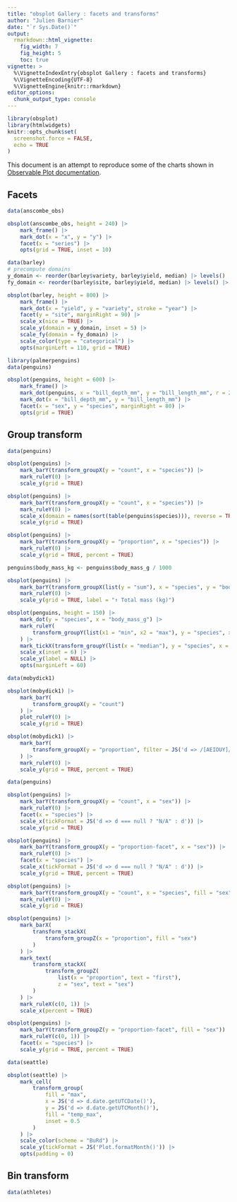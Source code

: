 ```yaml
---
title: "obsplot Gallery : facets and transforms"
author: "Julien Barnier"
date: "`r Sys.Date()`"
output:
  rmarkdown::html_vignette:
    fig_width: 7
    fig_height: 5
    toc: true
vignette: >
  %\VignetteIndexEntry{obsplot Gallery : facets and transforms}
  %\VignetteEncoding{UTF-8}
  %\VignetteEngine{knitr::rmarkdown}
editor_options:
  chunk_output_type: console
---
```


```r
library(obsplot)
library(htmlwidgets)
knitr::opts_chunk$set(
  screenshot.force = FALSE,
  echo = TRUE
)
```

This document is an attempt to reproduce some of the charts shown in [Observable Plot documentation](https://observablehq.com/@observablehq/plot).


## Facets

```r
data(anscombe_obs)

obsplot(anscombe_obs, height = 240) |>
    mark_frame() |>
    mark_dot(x = "x", y = "y") |>
    facet(x = "series") |>
    opts(grid = TRUE, inset = 10)
```

```r
data(barley)
# precompute domains
y_domain <- reorder(barley$variety, barley$yield, median) |> levels() |> rev()
fy_domain <- reorder(barley$site, barley$yield, median) |> levels() |> rev()

obsplot(barley, height = 800) |>
    mark_frame() |>
    mark_dot(x = "yield", y = "variety", stroke = "year") |>
    facet(y = "site", marginRight = 90) |>
    scale_x(nice = TRUE) |>
    scale_y(domain = y_domain, inset = 5) |>
    scale_fy(domain = fy_domain) |>
    scale_color(type = "categorical") |>
    opts(marginLeft = 110, grid = TRUE)
```

```r
library(palmerpenguins)
data(penguins)

obsplot(penguins, height = 600) |>
    mark_frame() |>
    mark_dot(penguins, x = "bill_depth_mm", y = "bill_length_mm", r = 2, fill = "#ddd") |>
    mark_dot(x = "bill_depth_mm", y = "bill_length_mm") |>
    facet(x = "sex", y = "species", marginRight = 80) |>
    opts(grid = TRUE)
```

## Group transform

```r
data(penguins)

obsplot(penguins) |>
    mark_barY(transform_groupX(y = "count", x = "species")) |>
    mark_ruleY(0) |>
    scale_y(grid = TRUE)
```

```r
obsplot(penguins) |>
    mark_barY(transform_groupX(y = "count", x = "species")) |>
    mark_ruleY(0) |>
    scale_x(domain = names(sort(table(penguins$species))), reverse = TRUE) |>
    scale_y(grid = TRUE)
```

```r
obsplot(penguins) |>
    mark_barY(transform_groupX(y = "proportion", x = "species")) |>
    mark_ruleY(0) |>
    scale_y(grid = TRUE, percent = TRUE)
```

```r
penguins$body_mass_kg <- penguins$body_mass_g / 1000

obsplot(penguins) |>
    mark_barY(transform_groupX(list(y = "sum"), x = "species", y = "body_mass_kg")) |>
    mark_ruleY(0) |>
    scale_y(grid = TRUE, label = "↑ Total mass (kg)")
```

```r
obsplot(penguins, height = 150) |>
    mark_dot(y = "species", x = "body_mass_g") |>
    mark_ruleY(
        transform_groupY(list(x1 = "min", x2 = "max"), y = "species", x = "body_mass_g")
    ) |>
    mark_tickX(transform_groupY(list(x = "median"), y = "species", x = "body_mass_g", stroke = "red")) |>
    scale_x(inset = 6) |>
    scale_y(label = NULL) |>
    opts(marginLeft = 60)
```

```r
data(mobydick1)

obsplot(mobydick1) |>
    mark_barY(
        transform_groupX(y = "count")
    ) |>
    plot_ruleY(0) |>
    scale_y(grid = TRUE)
```

```r
obsplot(mobydick1) |>
    mark_barY(
        transform_groupX(y = "proportion", filter = JS('d => /[AEIOUY]/.test(d)'))
    ) |>
    mark_ruleY(0) |>
    scale_y(grid = TRUE, percent = TRUE)
```

```r
data(penguins)

obsplot(penguins) |>
    mark_barY(transform_groupX(y = "count", x = "sex")) |>
    mark_ruleY(0) |>
    facet(x = "species") |>
    scale_x(tickFormat = JS('d => d === null ? "N/A" : d')) |>
    scale_y(grid = TRUE)
```

```r
obsplot(penguins) |>
    mark_barY(transform_groupX(y = "proportion-facet", x = "sex")) |>
    mark_ruleY(0) |>
    facet(x = "species") |>
    scale_x(tickFormat = JS('d => d === null ? "N/A" : d')) |>
    scale_y(grid = TRUE, percent = TRUE)
```

```r
obsplot(penguins) |>
    mark_barY(transform_groupX(y = "count", x = "species", fill = "sex")) |>
    mark_ruleY(0) |>
    scale_y(grid = TRUE)
```

```r
obsplot(penguins) |>
    mark_barX(
        transform_stackX(
            transform_groupZ(x = "proportion", fill = "sex")
        )
    ) |>
    mark_text(
        transform_stackX(
            transform_groupZ(
                list(x = "proportion", text = "first"),
                z = "sex", text = "sex")
        )
    ) |>
    mark_ruleX(c(0, 1)) |>
    scale_x(percent = TRUE)
```

```r
obsplot(penguins) |>
    mark_barY(transform_groupZ(y = "proportion-facet", fill = "sex")) |>
    mark_ruleY(c(0, 1)) |>
    facet(x = "species") |>
    scale_y(grid = TRUE, percent = TRUE)
```

```r
data(seattle)

obsplot(seattle) |>
    mark_cell(
        transform_group(
            fill = "max",
            x = JS('d => d.date.getUTCDate()'),
            y = JS('d => d.date.getUTCMonth()'),
            fill = "temp_max",
            inset = 0.5
        )
    ) |>
    scale_color(scheme = "BuRd") |>
    scale_y(tickFormat = JS('Plot.formatMonth()')) |>
    opts(padding = 0)
```


## Bin transform

```r
data(athletes)
```